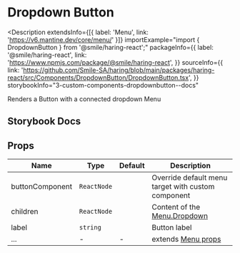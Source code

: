 # Dropdown Button

<Description
  extendsInfo={[{ label: 'Menu', link: 'https://v6.mantine.dev/core/menu/' }]}
  importExample="import { DropdownButton } from '@smile/haring-react';"
  packageInfo={{
    label: '@smile/haring-react',
    link: 'https://www.npmjs.com/package/@smile/haring-react',
  }}
  sourceInfo={{
    link: 'https://github.com/Smile-SA/haring/blob/main/packages/haring-react/src/Components/DropdownButton/DropdownButton.tsx',
  }}
  storybookInfo="3-custom-components-dropdownbutton--docs"
>
  Renders a Button with a connected dropdown Menu
</Description>

## Storybook Docs

<StorybookEmbed
  storyId="3-custom-components-dropdownbutton--docs"
  height="700"
/>

## Props

| Name            | Type        | Default | Description                                                       |
| --------------- | ----------- | ------- | ----------------------------------------------------------------- |
| buttonComponent | `ReactNode` |         | Override default menu target with custom component                |
| children        | `ReactNode` |         | Content of the [Menu.Dropdown](https://v6.mantine.dev/core/menu/) |
| label           | `string`    |         | Button label                                                      |
| ...             | -           | -       | extends [Menu props](https://v6.mantine.dev/core/menu/?t=props)   |

